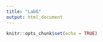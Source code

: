 ```yaml
---
title: "Lab6"
output: html_document
---
```


```r
knitr::opts_chunk$set(echo = TRUE)
```


